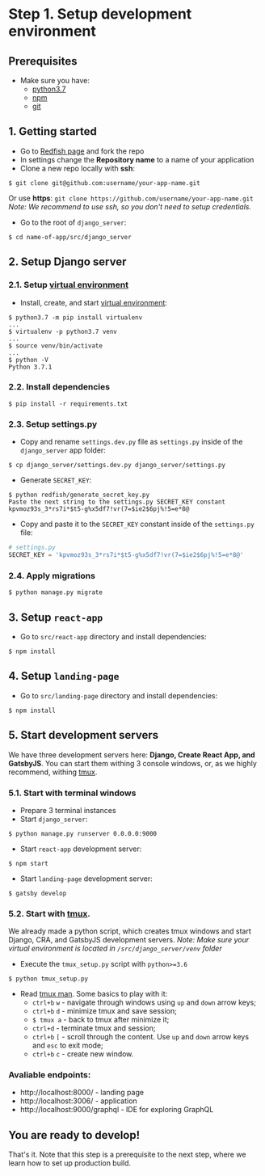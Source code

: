 # Step 1. Setup development environment
## Prerequisites
* Make sure you have:
   * [python3.7](https://www.python.org/downloads/)
   * [npm](https://www.npmjs.com/get-npm)
   * [git](https://git-scm.com/book/en/v2/Getting-Started-Installing-Git)
## 1. Getting started
* Go to [Redfish page](https://github.com/guandjoy/redfish) and fork the repo
* In settings change the __Repository name__ to a name of your application
* Clone a new repo locally with __ssh__: 
```console
$ git clone git@github.com:username/your-app-name.git
```
Or use __https__: `git clone https://github.com/username/your-app-name.git`\
_Note: We recommend to use ssh, so you don't need to setup credentials._
* Go to the root of `django_server`:
```console
$ cd name-of-app/src/django_server
```
## 2. Setup Django server
### 2.1. Setup [virtual environment](https://virtualenv.pypa.io/en/latest/)
* Install, create, and start [virtual environment](https://virtualenv.pypa.io/en/latest/):
```console
$ python3.7 -m pip install virtualenv
...
$ virtualenv -p python3.7 venv
...
$ source venv/bin/activate
...
$ python -V
Python 3.7.1
```
### 2.2. Install dependencies
```console
$ pip install -r requirements.txt
```
### 2.3. Setup settings.py
* Copy and rename `settings.dev.py` file as `settings.py` inside of the `django_server` app folder:
```console
$ cp django_server/settings.dev.py django_server/settings.py
```
* Generate `SECRET_KEY`:
```console
$ python redfish/generate_secret_key.py
Paste the next string to the settings.py SECRET_KEY constant
kpvmoz93s_3*rs7i*$t5-g%x5df7!vr(7=$ie2$6pj%!5=e*8@
```
* Copy and paste it to the `SECRET_KEY` constant inside of the `settings.py` file:
```python
# settings.py
SECRET_KEY = 'kpvmoz93s_3*rs7i*$t5-g%x5df7!vr(7=$ie2$6pj%!5=e*8@'
```
### 2.4. Apply migrations
```console
$ python manage.py migrate
```
## 3. Setup `react-app`
* Go to `src/react-app` directory and install dependencies:
```console
$ npm install
```
## 4. Setup `landing-page`
* Go to `src/landing-page` directory and install dependencies:
```console
$ npm install
```
## 5. Start development servers
We have three development servers here: __Django, Create React App, and GatsbyJS__. You can start them withing 3 console windows, or, as we highly recommend, withing [tmux](https://github.com/tmux/tmux/blob/master/.github/README.md).

### 5.1. Start with terminal windows
* Prepare 3 terminal instances
* Start `django_server`:
```console
$ python manage.py runserver 0.0.0.0:9000
```
* Start `react-app` development server:
```console
$ npm start
```
* Start `landing-page` development server:
```console
$ gatsby develop
```
### 5.2. Start with [tmux](https://github.com/tmux/tmux/blob/master/.github/README.md).
We already made a python script, which creates tmux windows and start Django, CRA, and GatsbyJS development servers. 
_Note: Make sure your virtual environment is located in `/src/django_server/venv` folder_
* Execute the `tmux_setup.py` script with `python>=3.6`
```console
$ python tmux_setup.py
```
* Read [tmux man](http://man.openbsd.org/OpenBSD-current/man1/tmux.1). Some basics to play with it:
   * `ctrl+b` `w` - navigate through windows using `up` and `down` arrow keys;
   * `ctrl+b` `d` - minimize tmux and save session;
   * `$ tmux a` - back to tmux after minimize it;
   * `ctrl+d` - terminate tmux and session;
   * `ctrl+b` `[` - scroll through the content. Use `up` and `down` arrow keys and `esc` to exit mode;
   * `ctrl+b` `c` - create new window.
### Avaliable endpoints:
* http://localhost:8000/ - landing page
* http://localhost:3006/ - application
* http://localhost:9000/graphql - IDE for exploring GraphQL

## You are ready to develop!
That's it. Note that this step is a prerequisite to the next step, where we learn how to set up production build.
